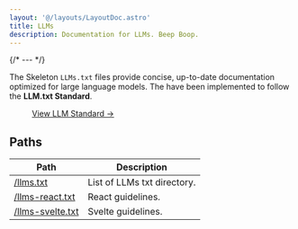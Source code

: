 ```yaml
---
layout: '@/layouts/LayoutDoc.astro'
title: LLMs
description: Documentation for LLMs. Beep Boop.
---
```


{/* --- */}

The Skeleton `LLMs.txt` files provide concise, up-to-date documentation optimized for large language models. The have been implemented to follow the **LLM.txt Standard**.

<figure class="linker bg-noise">
	<a class="btn preset-filled" href="https://llmstxt.org/" target="_blank">
		View LLM Standard &rarr;
	</a>
</figure>

## Paths

| Path                                 | Description                 |
| ------------------------------------ | --------------------------- |
| [/llms.txt](/llms.txt)               | List of LLMs txt directory. |
| [/llms-react.txt](/llms-react.txt)   | React guidelines.           |
| [/llms-svelte.txt](/llms-svelte.txt) | Svelte guidelines.          |
